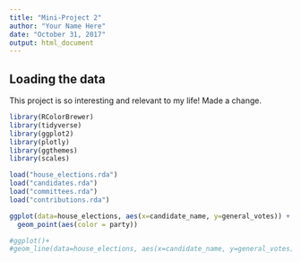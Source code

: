```yaml
---
title: "Mini-Project 2"
author: "Your Name Here"
date: "October 31, 2017"
output: html_document
---
```



## Loading the data

This project is so interesting and relevant to my life!
Made a change.
```r
library(RColorBrewer)
library(tidyverse)
library(ggplot2)
library(plotly) 
library(ggthemes)
library(scales)

load("house_elections.rda")
load("candidates.rda")
load("committees.rda")
load("contributions.rda")

ggplot(data=house_elections, aes(x=candidate_name, y=general_votes)) + 
  geom_point(aes(color = party)) 

#ggplot()+
#geom_line(data=house_elections, aes(x=candidate_name, y=general_votes), color='red')
```

